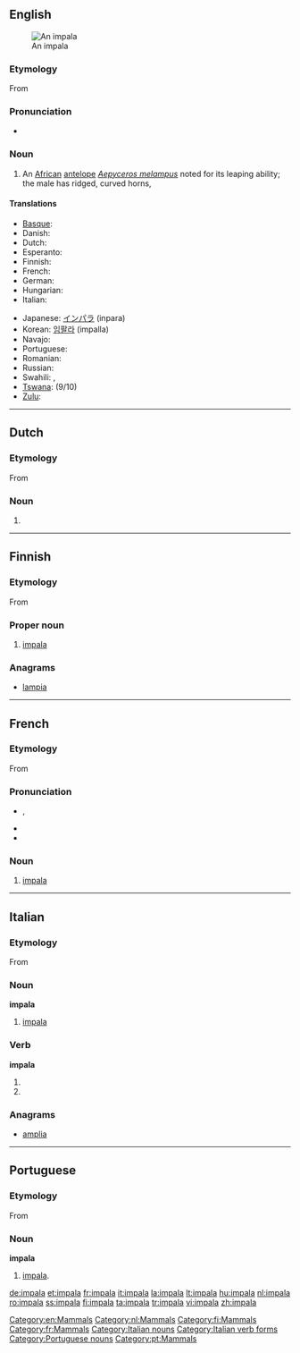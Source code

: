 {{also|Impala}}
==English==
[[Image:Black-faced impala.jpg|thumb|An impala]]

{{wikipedia}}

===Etymology===
From {{etyl|zu}}

===Pronunciation===
* {{rhymes|ɑːlə}}

===Noun===
{{en-noun|impalas|-}}

# An [[African]] [[antelope]] ''[[Aepyceros melampus]]'' noted for its leaping ability; the male has ridged, curved horns,

====Translations====
{{trans-top|African antelope}}
* [[Basque]]: {{t|eu|inpala}}
* Danish: {{t-|da|impala|c}}
* Dutch: {{t+|nl|impala|m}}
* Esperanto: {{t+|eo|impalo}}
* Finnish: {{t+|fi|impala}}
* French: {{t+|fr|impala|m}}
* German: {{t+|de|Impala|f}}
* Hungarian: {{t+|hu|impala}}
* Italian: {{t+|it|impala|m}}
{{trans-mid}}
* Japanese: [[インパラ]] (inpara)
* Korean: [[임팔라]] (impalla)
* Navajo: {{tø|nv|jádí bideeʼ yisdisígíí}}
* Portuguese: {{t-|pt|impala|m|f}}
* Romanian: {{t+|ro|impala|f}}
* Russian: {{t|ru|импала|f|tr=impála}}
* Swahili: {{t+|sw|swala|xs=Swahili}}, {{t+|sw|pala|xs=Swahili}}
* [[Tswana]]: {{t-|tn|phala|xs=Tswana}} (9/10)
* [[Zulu]]: {{t|zu|impala}}
{{trans-bottom}}

[[Category:en:Mammals]]

----

==Dutch==

===Etymology===
From {{etyl|zu|nl}}

===Noun===
{{nl-noun|g=m|impala's|dim=*}}

# {{l|en|impala}}

[[Category:nl:Mammals]]

----

==Finnish==

===Etymology===
From {{etyl|zu|fi}}

===Proper noun===
{{infl|fi|proper noun}}

# [[#English|impala]]

===Anagrams===
* [[lampia#Finnish|lampia]]

[[Category:fi:Mammals]]

----

==French==

===Etymology===
From {{etyl|zu|fr}}

===Pronunciation===
* {{IPA|/impala/|lang=fr}}, {{X-SAMPA|/impala/}}
* {{rhymes|a|lang=fr}}
* {{homophones|impalas|lang=fr}}

===Noun===
{{fr-noun|m}}

# [[#english|impala]]

[[Category:fr:Mammals]]

----

==Italian==

===Etymology===
From {{etyl|zu|it}}

===Noun===
'''impala''' {{m|inv}}

# [[#English|impala]]

===Verb===
'''impala'''

# {{conjugation of|impalare||3|s|pres|ind|lang=it}}
# {{conjugation of|impalare||2|s|imp|lang=it}}

===Anagrams===
* [[amplia#Italian|amplia]]

[[Category:Italian nouns]]
[[Category:Italian verb forms]]

----

==Portuguese==

===Etymology===
From {{etyl|zu|pt}}

===Noun===
'''impala''' {{m|f}}

# [[#English|impala]].

[[Category:Portuguese nouns]]
[[Category:pt:Mammals]]

[[de:impala]]
[[et:impala]]
[[fr:impala]]
[[it:impala]]
[[la:impala]]
[[lt:impala]]
[[hu:impala]]
[[nl:impala]]
[[ro:impala]]
[[ss:impala]]
[[fi:impala]]
[[ta:impala]]
[[tr:impala]]
[[vi:impala]]
[[zh:impala]]